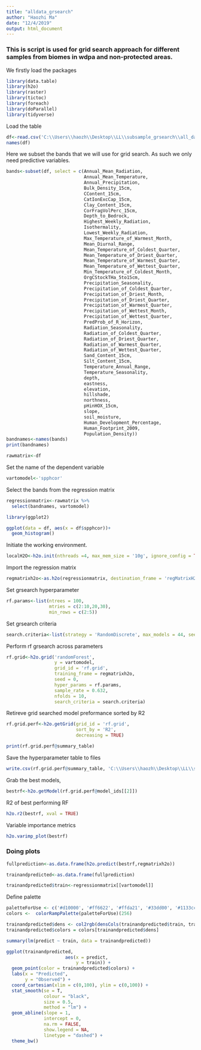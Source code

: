 ---
title: "alldata_grsearch"
author: "Haozhi Ma"
date: "12/4/2019"
output: html_document
---

### This is script is used for grid search approach for different samples from biomes in wdpa and non-protected areas. 

We firstly load the packages

```{R}

library(data.table)
library(h2o)
library(raster)
library(tictoc)
library(foreach)
library(doParallel)
library(tidyverse)

```

Load the table


```{R}

df<-read.csv('C:\\Users\\haozh\\Desktop\\LL\\subsample_grsearch\\all_data\\data_for_grsearch\\arid_alldata_1_sampled_20191204.csv')
names(df)


```


Here we subset the bands that we will use for grid search. As such we only need predictive variables. 

```{R}
bands<-subset(df, select = c(Annual_Mean_Radiation, 
                             Annual_Mean_Temperature, 
                             Annual_Precipitation, 
                             Bulk_Density_15cm, 
                             CContent_15cm, 
                             CatIonExcCap_15cm, 
                             Clay_Content_15cm, 
                             CorFragVolPerc_15cm, 
                             Depth_to_Bedrock, 
                             Highest_Weekly_Radiation, 
                             Isothermality, 
                             Lowest_Weekly_Radiation, 
                             Max_Temperature_of_Warmest_Month, 
                             Mean_Diurnal_Range, 
                             Mean_Temperature_of_Coldest_Quarter, 
                             Mean_Temperature_of_Driest_Quarter, 
                             Mean_Temperature_of_Warmest_Quarter, 
                             Mean_Temperature_of_Wettest_Quarter, 
                             Min_Temperature_of_Coldest_Month, 
                             OrgCStockTHa_5to15cm, 
                             Precipitation_Seasonality, 
                             Precipitation_of_Coldest_Quarter, 
                             Precipitation_of_Driest_Month, 
                             Precipitation_of_Driest_Quarter, 
                             Precipitation_of_Warmest_Quarter, 
                             Precipitation_of_Wettest_Month, 
                             Precipitation_of_Wettest_Quarter, 
                             PredProb_of_R_Horizon, 
                             Radiation_Seasonality, 
                             Radiation_of_Coldest_Quarter, 
                             Radiation_of_Driest_Quarter, 
                             Radiation_of_Warmest_Quarter, 
                             Radiation_of_Wettest_Quarter, 
                             Sand_Content_15cm, 
                             Silt_Content_15cm, 
                             Temperature_Annual_Range, 
                             Temperature_Seasonality, 
                             depth, 
                             eastness, 
                             elevation, 
                             hillshade, 
                             northness, 
                             pHinHOX_15cm, 
                             slope, 
                             soil_moisture,
                             Human_Development_Percentage,
                             Human_Footprint_2009,
                             Population_Density))
bandnames<-names(bands)
print(bandnames)

```


```{R}
rawmatrix<-df

```

Set the name of the dependent variable

```{R}
vartomodel<-'spphcor'

```

Select the bands from the regression matrix

```{R}
regressionmatrix<-rawmatrix %>%
  select(bandnames, vartomodel)

```

```{R}
library(ggplot2)

ggplot(data = df, aes(x = df$spphcor))+
  geom_histogram()

```


Initiate the working environment.

```{R}
localH2O<-h2o.init(nthreads =4, max_mem_size = '10g', ignore_config = TRUE)

```

Import the regression matrix

```{R}
regmatrixh2o<-as.h2o(regressionmatrix, destination_frame = 'regMatrixH2O')

```



Set grsearch hyperparameter
```{R}
rf.params<-list(ntrees = 100,
                mtries = c(2:10,20,30),
                min_rows = c(2:5))

```

Set grsearch criteria

```{R}
search.criteria<-list(strategy = 'RandomDiscrete', max_models = 44, seed = 0)
```

Perform rf grsearch across parameters

```{R}
rf.grid<-h2o.grid('randomForest',
                  y = vartomodel,
                  grid_id = 'rf.grid',
                  training_frame = regmatrixh2o,
                  seed = 0,
                  hyper_params = rf.params,
                  sample_rate = 0.632,
                  nfolds = 10,
                  search_criteria = search.criteria)
```


Retireve grid searched model preformance sorted by R2

```{R}
rf.grid.perf<-h2o.getGrid(grid_id = 'rf.grid',
                          sort_by = 'R2',
                          decreasing = TRUE)

```

```{R}
print(rf.grid.perf@summary_table)


```

Save the hyperparameter table to files


```{R}
write.csv(rf.grid.perf@summary_table, 'C:\\Users\\haozh\\Desktop\\LL\\subsample_grsearch\\all_data\\bestmodels\\alldata_arid_bestmodels.csv')

```

Grab the best models,

```{R}
bestrf<-h2o.getModel(rf.grid.perf@model_ids[[2]])

```
R2 of best performing RF

```{R}
h2o.r2(bestrf, xval = TRUE)

```
Variable importance metrics

```{R}
h2o.varimp_plot(bestrf)

```


### Doing plots


```{R}
fullprediction<-as.data.frame(h2o.predict(bestrf,regmatrixh2o))

trainandpredicted<-as.data.frame(fullprediction)

trainandpredicted$train<-regressionmatrix[[vartomodel]]

```

Define palette

```{R}
paletteForUse <- c('#d10000', '#ff6622', '#ffda21', '#33dd00', '#1133cc', '#220066', '#330044')
colors <-  colorRampPalette(paletteForUse)(256)

trainandpredicted$dens <- col2rgb(densCols(trainandpredicted$train, trainandpredicted$predict))[1,] + 1L
trainandpredicted$colors = colors[trainandpredicted$dens]

summary(lm(predict ~ train, data = trainandpredicted))

```

```{R}
ggplot(trainandpredicted, 
                      aes(x = predict, 
                          y = train)) +
  geom_point(color = trainandpredicted$colors) +
  labs(x = "Predicted",
       y = "Observed") +
  coord_cartesian(xlim = c(0,100), ylim = c(0,100)) +
  stat_smooth(se = T,
              colour = "black",
              size = 0.5,
              method = "lm") +
  geom_abline(slope = 1,
              intercept = 0,
              na.rm = FALSE, 
              show.legend = NA, 
              linetype = "dashed") +
  theme_bw()

```









